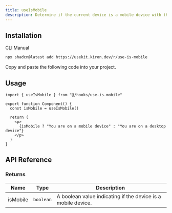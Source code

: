 ```yaml
---
title: useIsMobile
description: Determine if the current device is a mobile device with the useIsMobile hook.
---
```


## Installation

<Tabs defaultValue="cli">

<TabsList>
  <TabsTrigger value="cli">CLI</TabsTrigger>
  <TabsTrigger value="manual">Manual</TabsTrigger>
</TabsList>

<TabsContent value="cli">

```bash
npx shadcn@latest add https://usekit.kiron.dev/r/use-is-mobile
```

</TabsContent>

<TabsContent value="manual">

<Steps>

<Step>Copy and paste the following code into your project.</Step>

<ComponentSource name="use-is-mobile" />

</Steps>

</TabsContent>

</Tabs>

## Usage

```tsx {1, 4}
import { useIsMobile } from "@/hooks/use-is-mobile"

export function Component() {
  const isMobile = useIsMobile()

  return (
    <p>
      {isMobile ? "You are on a mobile device" : "You are on a desktop device"}
    </p>
  )
}
```

## API Reference

### Returns

| Name     | Type      | Description                                                  |
| -------- | --------- | ------------------------------------------------------------ |
| isMobile | `boolean` | A boolean value indicating if the device is a mobile device. |
